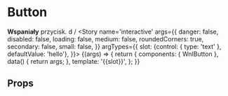 
<Meta title='atoms/Button' component={WnlButton} />

# Button

**Wspaniały** przycisk.
d /
<Story name='interactive'
    args={{
    danger: false,
    disabled: false,
    loading: false,
    medium: false,
    roundedCorners: true,
    secondary: false,
    small: false,
    }}
    argTypes={{
        slot: {control: { type: 'text' }, defaultValue: 'hello'},
    }}>
    {(args) => {
        return {
            components: { WnlButton },
            data() {
                return args;
            },
            template: '<wnl-button :danger="danger" :disabled="disabled" :loading="loading" :medium="medium" :roundedCorners="roundedCorners" :secondary="secondary" :small="small">{{slot}}</wnl-button>',
        };
    }}
</Story>

## Props

<Props of={WnlButton} />
